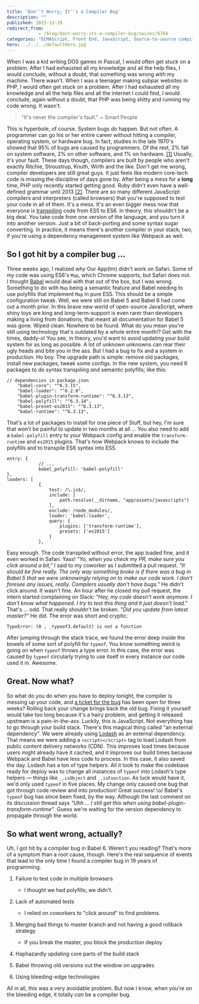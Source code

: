 ```yaml
---
title: 'Don''t Worry; It''s a Compiler Bug'
description: ""
published: 2015-12-29
redirect_from: 
            - /blog/dont-worry-its-a-compiler-bug/swizec/6764
categories: "ECMAScript, Front End, JavaScript, Source-to-source compiler, Technical"
hero: ../../../defaultHero.jpg
---
```

When I was a kid writing DOS games in Pascal, I would often get stuck on a problem. After I had exhausted all my knowledge and all the help files, I would conclude, without a doubt, that something was wrong with my machine. There wasn&#x27;t. When I was a teenager making subpar websites in PHP, I would often get stuck on a problem. After I had exhausted all my knowledge and all the help files and all the internet I could find, I would conclude, again without a doubt, that PHP was being shitty and running my code wrong. It wasn&#x27;t.

> &quot;It&#x27;s never the compiler&#x27;s fault.&quot; ~ Smart People

This is hyperbole, of course. System bugs _do_ happen. But not often. A programmer can go his or her entire career without hitting a compiler, operating system, or hardware bug. In fact, studies in the late 1970&#x27;s showed that 95% of bugs are caused by programmers. Of the rest, 2% fall on system software, 2% on other software, and 1% on hardware. [\[1\]](http://blog.codinghorror.com/the-first-rule-of-programming-its-always-your-fault/) Usually, it&#x27;s your fault. These days though, compilers are built by people who aren&#x27;t exactly Ritchie, Stroustrup, Knuth, Wirth and the like. Don&#x27;t get me wrong, compiler developers are still great guys. It just feels like modern core-tech code is missing the discipline of days gone by. After being a mess for a **long** time, PHP only recently started getting good. Ruby didn&#x27;t even have a well-defined grammar until 2013 [\[2\]](http://programmingisterrible.com/post/42432568185/how-to-parse-ruby). There are so many different JavaScript compilers and interpreters (called browsers) that you&#x27;re supposed to test your code in all of them. It&#x27;s a mess. It&#x27;s an even bigger mess now that everyone is [transpiling](http://en.wikipedia.org/wiki/Source-to-source_compiler "Source-to-source compiler") code from ES5 to ES6. In theory, this shouldn&#x27;t be a big deal. You take code from one version of the language, and you turn it into another version. Just a bit of back-porting and some syntax sugar converting. In practice, it means there&#x27;s another compiler in your stack; two, if you&#x27;re using a dependency management system like Webpack as well.

## So I got hit by a compiler bug ...

Three weeks ago, I realized _why_ Our App(tm) didn&#x27;t work on Safari. Some of my code was using ES6&#x27;s `Map`, which Chrome supports, but Safari does not. I thought [Babel](https://babeljs.io/) would deal with that out of the box, but I was wrong. Something to do with `Map` being a semantic feature and Babel needing to use polyfills that implement `Map` in pure ES5. This should be a simple configuration tweak. Well, we were still on Babel 5 and Babel 6 had come out a month prior. In this brave new world of open-source JavaScript, where shiny toys are king and long-term-support is even rarer than developers making a living from donations, that meant all documentation for Babel 5 was gone. Wiped clean. Nowhere to be found. What do you mean you&#x27;re still using technology that&#x27;s outdated by a whole entire month!? Get with the times, daddy-o! You see, in theory, you&#x27;d want to avoid updating your build system for as long as possible. A lot of unknown unknowns can rear their ugly heads and bite you in the ass. But I had a bug to fix and a system in production. Ho boy. The upgrade path is simple: remove old packages, install new packages, tweak some configs. In the new system, you need 6 packages to do syntax transpiling _and_ semantic polyfills; like this:

```
// dependencies in package.json
    "babel-core": "^6.3.15",
    "babel-loader": "^6.2.0",
    "babel-plugin-transform-runtime": "^6.3.13",
    "babel-polyfill": "^6.3.14",
    "babel-preset-es2015": "^6.3.13",
    "babel-runtime": "^6.3.13",
```

That&#x27;s a lot of packages to install for one piece of Stuff, but hey, I&#x27;m sure that won&#x27;t be painful to update in two months at all … You also need to add a `babel-polyfill` entry to your Webpack config and enable the `transform-runtime` and `es2015` plugins. That&#x27;s how Webpack knows to include the polyfills and to transpile ES6 syntax into ES5.

```
entry: {
            // ...
            babel_polyfill: 'babel-polyfill'
},
loaders: [
            {
                test: /\.js$/,
                include: [
                    path.resolve(__dirname, "app/assets/javascripts")
                ],
                exclude: /node_modules/,
                loader: 'babel-loader',
                query: {
                    plugins: ['transform-runtime'],
                    presets: ['es2015']
                }
            },            
```

Easy enough. The code transpiled without error, the app loaded fine, and it even worked in Safari. Yass! _&quot;Yo, when you check my PR, make sure you click around a bit,&quot;_ I said to my coworker as I submitted a pull request. _&quot;It should be fine really. The only way something broke is if there was a bug in Babel 5 that we were unknowingly relying on to make our code work. I don&#x27;t foresee any issues, really. Compilers usually don&#x27;t have bugs.&quot;_ He didn&#x27;t click around. It wasn&#x27;t fine. An hour after he closed my pull request, the intern started complaining on Slack: _&quot;Hey, my code doesn&#x27;t work anymore. I don&#x27;t know what happened. I try to test this thing and it just doesn&#x27;t load.&quot;_ That&#x27;s … odd. That really shouldn&#x27;t be broken. _&quot;Did you update from latest master?&quot;_ He did. The error was short and cryptic:

```
TypeError: (0 , _typeof3.default) is not a function
```

After jumping through the stack trace, we found the error deep inside the bowels of some sort of polyfill for `typeof`. You know something weird is going on when `typeof` throws a type error. In this case, the error was caused by `typeof` circularly trying to use itself in every instance our code used it in. Awesome.

## Great. Now what?

So what do you do when you have to deploy tonight, the compiler is messing up your code, and [a ticket for the bug](https://phabricator.babeljs.io/T6644) has been open for three weeks? Rolling back your change brings back the old bug. Fixing it yourself would take too long because it&#x27;s a hairy problem, and getting it released upstream is a pain-in-the-ass. Luckily, this is JavaScript. Not everything has to go through your build stack. There&#x27;s this magical thing called &quot;an external dependency&quot;. We were already using [Lodash](https://lodash.com/) as an external dependency. That means we were adding a `<script></script>` tag to load Lodash from public content delivery networks (CDN). This improves load times because users might already have it cached, and it improves our build times because Webpack and Babel have less code to process. In this case, it also saved the day. Lodash has a ton of type helpers. All it took to make the codebase ready for deploy was to change all instances of `typeof` into Lodash&#x27;s type helpers — things like `_.isObject` and `_.isFunction`. As luck would have it, we&#x27;d only used `typeof` in five places. My change only caused one bug that got through code review and into production! Great success! \\o/ Babel&#x27;s `typeof` bug has since been fixed, by the way. Although the last comment on its discussion thread says _&quot;Uhh ... I still get this when using babel-plugin-transform-runtime&quot;_. Guess we&#x27;re waiting for the version dependency to propagate through the world.

## So what went wrong, actually?

Uh, I got hit by a compiler bug in Babel 6. Weren&#x27;t you reading? That&#x27;s more of a symptom than a root cause, though. Here&#x27;s the real sequence of events that lead to the only time I found a compiler bug in 19 years of programming.

1. Failure to test code in multiple browsers

   - I thought we had polyfills; we didn&#x27;t.

2. Lack of automated tests

   - I relied on coworkers to &quot;click around&quot; to find problems.

3. Merging bad things to master branch and not having a good rollback strategy

   - If you break the master, you block the production deploy

4. Haphazardly updating core parts of the build stack

5. Babel throwing old versions out the window on upgrades

6. Using bleeding-edge technologies

All in all, this was a very avoidable problem. But now I know, when you&#x27;re on the bleeding edge, it totally _can_ be a compiler bug.